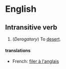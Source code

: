 =English=
==Intransitive verb==

# (''Derogatory'') To [[desert]].
====translations====
*French: [[filer à l'anglais]]